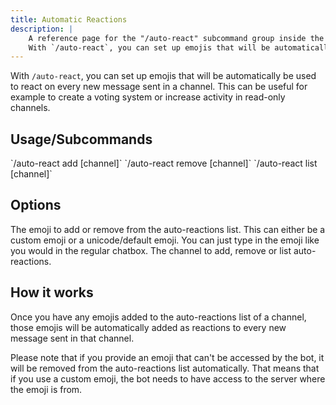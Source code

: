 ```yaml
---
title: Automatic Reactions
description: |
    A reference page for the "/auto-react" subcommand group inside the Tako Discord bot.
    With `/auto-react`, you can set up emojis that will be automatically be used to react on every new message sent in a channel. This can be useful for example to create a voting system or increase activity in read-only channels.
---
```



With `/auto-react`, you can set up emojis that will be automatically be used to react on every new message sent in a channel. This can be useful for example to create a voting system or increase activity in read-only channels.



## Usage/Subcommands
<Tabs>
    <TabItem label="Add">
        `/auto-react add <emoji> [channel]`
    </TabItem>
    <TabItem label="Remove">
        `/auto-react remove <emoji> [channel]`
    </TabItem>
    <TabItem label="List">
        `/auto-react list [channel]`
    </TabItem>
</Tabs>

## Options
<Tabs>
    <TabItem label="Emoji">
        The emoji to add or remove from the auto-reactions list.
        This can either be a custom emoji or a unicode/default emoji. You can just type in the emoji like you would in the regular chatbox.
    </TabItem>
    <TabItem label="Channel">
        <Badge text="Default: The channel you execute the command from" />
        The channel to add, remove or list auto-reactions.
    </TabItem>
</Tabs>

## How it works
Once you have any emojis added to the auto-reactions list of a channel, those emojis will be automatically added as reactions to every new message sent in that channel.

Please note that if you provide an emoji that can't be accessed by the bot, it will be removed from the auto-reactions list automatically.
That means that if you use a custom emoji, the bot needs to have access to the server where the emoji is from.